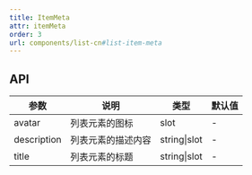 ```yaml
---
title: ItemMeta
attr: itemMeta
order: 3
url: components/list-cn#list-item-meta
---
```



## API

| 参数        | 说明               | 类型         | 默认值 |
| ----------- | ------------------ | ------------ | ------ |
| avatar      | 列表元素的图标     | slot         | -      |
| description | 列表元素的描述内容 | string\|slot | -      |
| title       | 列表元素的标题     | string\|slot | -      |
